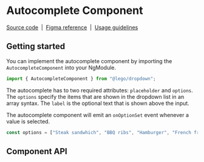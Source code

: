 
<Meta of={AutocompleteStories} name="Overview" />

# Autocomplete Component

[Source code](https://github.com/andreaswissel/cypress-storybook-testing-talk/tree/main/projects/lego/src/components/autocomplete)
&nbsp;|&nbsp;
[Figma reference](https://github.com/andreaswissel/cypress-storybook-testing-talk/tree/main/src/components/autocomplete)
&nbsp;|&nbsp;
[Usage guidelines](#usage-guidelines)

<Canvas>
  <Story of={AutocompleteStories.Default} />
</Canvas>

## Getting started

You can implement the autocomplete component by importing the `AutocompleteComponent` into your NgModule.

```ts
import { AutocompleteComponent } from "@lego/dropdown";
```

The autocomplete has to two required attributes: `placeholder` and `options`. The `options` specify
the items that are shown in the dropdown list in an array syntax.
The `label` is the optional text that is shown above the input.

The autocomplete component will emit an `onOptionSet` event whenever a value is selected.

```ts
const options = ["Steak sandwhich", "BBQ ribs", "Hamburger", "French fries"];
```

## Component API

<ArgTypes of={AutocompleteStories} />
